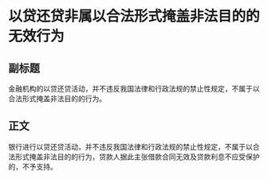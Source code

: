 # 以贷还贷非属以合法形式掩盖非法目的的无效行为
## 副标题
金融机构的以贷还贷活动，并不违反我国法律和行政法规的禁止性规定，不属于以合法形式掩盖非法目的的行为。
## 正文
银行进行以贷还贷活动，并不违反我国法律和行政法规的禁止性规定，不属于以合法形式掩盖非法目的的行为，贷款人据此主张借款合同无效及贷款利息不应受保护的，不予支持。